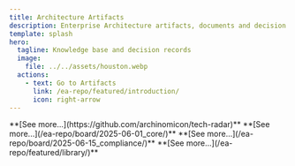 ```yaml
---
title: Architecture Artifacts
description: Enterprise Architecture artifacts, documents and decision records
template: splash
hero:
  tagline: Knowledge base and decision records
  image:
    file: ../../assets/houston.webp
  actions:
    - text: Go to Artifacts
      link: /ea-repo/featured/introduction/
      icon: right-arrow
---
```



<CardGrid stagger>
  <Card title="Tech Radar Example" icon="setting">
    **[See more...](https://github.com/archinomicon/tech-radar)**
  </Card>
  <Card title="Architecture Board: Core System" icon="pencil">
    **[See more...](/ea-repo/board/2025-06-01_core/)**
  </Card>
  <Card title="Architecture Board: Compliance" icon="pencil">
    **[See more...](/ea-repo/board/2025-06-15_compliance/)**
  </Card>
  <Card title="Bookshelf" icon="open-book">
    **[See more...](/ea-repo/featured/library/)**
  </Card>
</CardGrid>
